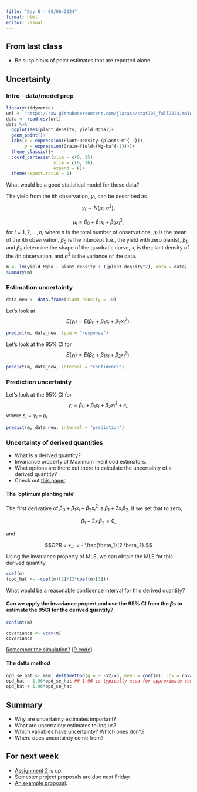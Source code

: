```yaml
---
title: "Day 8 - 09/06/2024"
format: html
editor: visual
---
```


## From last class

-   Be suspicious of point estimates that are reported alone.  

## Uncertainty  

### Intro - data/model prep  

```r
library(tidyverse)
url <- "https://raw.githubusercontent.com/jlacasa/stat705_fall2024/main/classes/data/corn_example2.csv"
data <- read.csv(url)
data %>% 
  ggplot(aes(plant_density, yield_Mgha))+
  geom_point()+
  labs(x = expression(Plant~Density~(plants~m^{-2})), 
       y = expression(Grain~Yield~(Mg~ha^{-1})))+
  theme_classic()+
  coord_cartesian(xlim = c(0, 15), 
                  ylim = c(0, 16), 
                  expand = F)+
  theme(aspect.ratio = 1)
```

What would be a good statistical model for these data?  

The yield from the $i$th observation, $y_i$, can be described as 
$$y_i \sim N(\mu_i , \sigma^2),$$

$$\mu_i = \beta_0 + \beta_1 x_i + \beta_2 x_i^2 ,$$
for $i =1, 2, ..., n$, where $n$ is the total number of observations, $\mu_i$ is the mean of the $i$th observation, $\beta_0$ is the intercept (i.e., the yield with zero plants), $\beta_1$ and $\beta_2$ determine the shape of the quadratic curve, $x_i$ is the plant density of the $i$th observation, and $\sigma^2$ is the variance of the data.  

```r
m <- lm(yield_Mgha ~ plant_density + I(plant_density^2), data = data)
summary(m)
```


### Estimation uncertainty  


```r
data_new <- data.frame(plant_density = 10)
```

Let's look at 
$$E(y_i) = E(\beta_0 + \beta_1 x_i + \beta_2 x_i^2).$$
```r
predict(m, data_new, type = "response")
```


Let's look at the 95% CI for 
$$E(y_i) = E(\beta_0 + \beta_1 x_i + \beta_2 x_i^2).$$

```r
predict(m, data_new, interval = "confidence")
```

### Prediction uncertainty  

Let's look at the 95% CI for 
$$y_i = \beta_0 + \beta_1 x_i + \beta_2 x_i^2 + \varepsilon_i,$$
where $\varepsilon_i = y_i- \mu_i$.


```r
predict(m, data_new, interval = "prediction")
```

### Uncertainty of derived quantities  

- What is a derived quantity?  
- Invariance property of Maximum likelihood estimators.  
- What options are there out there to calculate the uncertainty of a derived quantity?  
- Check out [this paper](https://link.springer.com/article/10.1186/s13007-024-01261-9).  

#### The 'optimum planting rate'  

The first derivative of $\beta_0 + \beta_1 x_i + \beta_2 x_i^2$ is $\beta_1 + 2x_i \beta_2$. If we set that to zero, 

$$\beta_1 + 2x_i \beta_2 = 0, $$

and 

$$OPR = x_i  = - \frac{\beta_1}{2 \beta_2}.$$

Using the invariance property of MLE, we can obtain the MLE for this derived quantity.  

```r
coef(m)
(opd_hat <- -coef(m)[2]/(2*coef(m)[3]))
```

What would be a reasonable confidence interval for this derived quantity?   

#### Can we apply the invariance propert and use the 95% CI from the $\beta$s to estimate the 95CI for the derived quantity?  


```r
confint(m)
```

```r
covariance <- vcov(m)
covariance
```

[Remember the simulation?](https://jlacasa.github.io/stat705_fall2024/classes/in_class_code/day8_simulation_ _example) [[R code](https://github.com/jlacasa/stat705_fall2024/tree/main/classes/in_class_code/day8_simulation_ _example.qmd)]


#### The delta method  


```r
opd_se_hat <- msm::deltamethod(g = ~ -x2/x3, mean = coef(m), cov = covariance)
opd_hat - 1.96*opd_se_hat ## 1.96 is typically used for approximate confidence intervals
opd_hat + 1.96*opd_se_hat
```

## Summary    

- Why are uncertainty estimates important?  
- What are uncertainty estimates telling us?  
- Which variables have uncertainty? Which ones don't?  
- Where does uncertainty come from?  

## For next week  

- [Assignment 2](https://jlacasa.github.io/stat705_fall2024/assignments/hw2) is up.  
- Semester project proposals are due next Friday.
- [An example proposal](https://github.com/jlacasa/stat705_fall2024/blob/main/homeworks/finalproj.pdf). 

